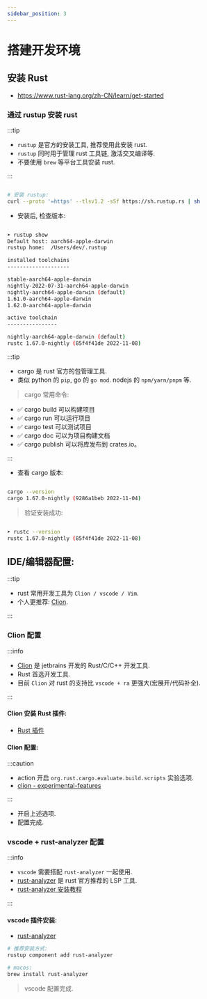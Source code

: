 ```yaml
---
sidebar_position: 3
---
```





# 搭建开发环境


## 安装 Rust

- https://www.rust-lang.org/zh-CN/learn/get-started


### 通过 rustup 安装 rust

:::tip

- `rustup` 是官方的安装工具, 推荐使用此安装 rust.
- `rustup` 同时用于管理 rust 工具链, 激活交叉编译等.
- 不要使用 `brew` 等平台工具安装 rust.

:::



```bash

# 安装 rustup:
curl --proto '=https' --tlsv1.2 -sSf https://sh.rustup.rs | sh

```

- 安装后, 检查版本:

```bash

➤ rustup show
Default host: aarch64-apple-darwin
rustup home:  /Users/dev/.rustup

installed toolchains
--------------------

stable-aarch64-apple-darwin
nightly-2022-07-31-aarch64-apple-darwin
nightly-aarch64-apple-darwin (default)
1.61.0-aarch64-apple-darwin
1.62.0-aarch64-apple-darwin

active toolchain
----------------

nightly-aarch64-apple-darwin (default)
rustc 1.67.0-nightly (85f4f41de 2022-11-08)


```



:::tip


- cargo 是 rust 官方的包管理工具.
- 类似 python 的 `pip`, go 的 `go mod`. nodejs 的 `npm/yarn/pnpm` 等.

> cargo 常用命令:

- ✅ cargo build 可以构建项目
- ✅ cargo run 可以运行项目
- ✅ cargo test 可以测试项目
- ✅ cargo doc 可以为项目构建文档
- ✅ cargo publish 可以将库发布到 crates.io。


:::


- 查看 cargo 版本:

```bash

cargo --version
cargo 1.67.0-nightly (9286a1beb 2022-11-04)

```

> 验证安装成功:


```bash

➤ rustc --version
rustc 1.67.0-nightly (85f4f41de 2022-11-08)

```

## IDE/编辑器配置:


:::tip

- rust 常用开发工具为 `Clion / vscode / Vim`.
- 个人更推荐: [Clion](https://www.jetbrains.com/zh-cn/clion/).


:::


### Clion 配置


:::info


- [Clion](https://www.jetbrains.com/zh-cn/clion/) 是 jetbrains 开发的 Rust/C/C++ 开发工具.
- Rust 首选开发工具.
- 目前 `Clion` 对 rust 的支持比 `vscode + ra` 更强大(宏展开/代码补全).

:::


#### Clion 安装 Rust 插件:

- [Rust 插件](https://plugins.jetbrains.com/plugin/8182-rust)

#### Clion 配置:

:::caution

- action 开启 `org.rust.cargo.evaluate.build.scripts` 实验选项.
- [clion - experimental-features](https://plugins.jetbrains.com/plugin/8182-rust/docs/rust-faq.html#experimental-features)

:::

- 开启上述选项.
- 配置完成.



### vscode + rust-analyzer 配置



:::info

- `vscode` 需要搭配 `rust-analyzer` 一起使用.
- [rust-analyzer](https://github.com/rust-lang/rust-analyzer) 是 rust 官方推荐的 LSP 工具.
- [rust-analyzer 安装教程](https://rust-analyzer.github.io/manual.html#rustup)

:::



#### vscode 插件安装:

- [rust-analyzer](https://marketplace.visualstudio.com/items?itemName=rust-lang.rust-analyzer)


```bash
# 推荐安装方式:
rustup component add rust-analyzer

# macos:
brew install rust-analyzer
```

> vscode 配置完成.


